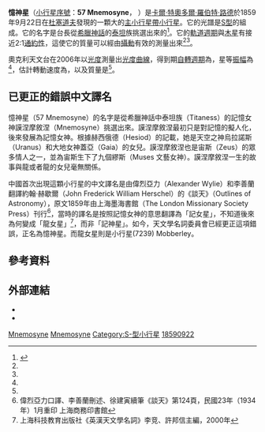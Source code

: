 {{Infobox planet
 | minorplanet=yes
 | background=#D6D6D6
 | name=57 憶神星
 | discoverer=[[卡爾·特奧多爾·羅伯特·路德|卡爾·特奧多爾·羅伯特·路德]]
 | discovered= 1859年9月22日
 | mpc_name=(57) Mnemosyne
 | alt_names= 記女星、記神星
 | named_after = [[謨涅摩敘涅|謨涅摩敘涅]]
 | mp_category=[[主小行星帶|主小行星帶]]
 | epoch=2006年12月31日（[[儒略日|JD]] 2454100.5）
 | semimajor={{nowrap|471.082 Gm （3.149 [[天文單位|AU]]）}}
 | perihelion={{nowrap|415.379 Gm (2.777 AU)}}
 | aphelion={{nowrap|526.785 Gm (3.521 AU)}}
 | eccentricity=0.118
 | period=2041.056 d (5.59 [[儒略年|a]])
 | inclination=15.200°
 | asc_node=199.337°
 | arg_peri=212.848°
 | mean_anomaly=68.001°
 | dimensions={{Val|113.01|4.46|u=km}}<ref name="Carry2012"/>
 | mass={{Val|1.26|0.24|e=19|u=kg}}<ref name="Carry2012"/>
 | density={{Val|16.62|3.73|u=g/cm<sup>3</sup>}}<ref name="Carry2012"/>
 | rotation={{Val|12.06|0.03|u=h}}<ref name=Ditteon2007/>
 | spectral_type=[[S-型小行星|S]]
 | abs_magnitude=7.03
 | albedo=0.215<ref>[http://www.psi.edu/pds/resource/albedo.html Asteroid Data Sets<!-- Bot generated title -->] {{webarchive|url=https://web.archive.org/web/20091217104722/http://www.psi.edu/pds/resource/albedo.html |date=2009-12-17 }}</ref>
}}

'''憶神星'''（[[小行星序號|小行星序號]]：'''57 Mnemosyne'''， {{IPAc-en|n|ᵻ|ˈ|m|ɒ|s|ᵻ|n|iː}} {{Respell|ni|MOSS|i-nee}}）是[[卡爾·特奧多爾·羅伯特·路德|卡爾·特奧多爾·羅伯特·路德]]於1859年9月22日在[[杜塞道夫|杜塞道夫]]發現的一顆大的[[主小行星帶|主小行星帶]][[小行星|小行星]]。它的光譜是[[S-型小行星|S型]]的組成。它的名字是{{link-en|烏德勒支天文臺|Utrecht Observatory}}台長{{link-en|馬丁·霍克|Martin Hoek}}從[[希臘神話|希臘神話]]的[[泰坦|泰坦]]族挑選出來的<ref>{{cite book|last=Schmadel|first=Lutz D.|title=Dictionary of Minor Planet Names|url=https://books.google.com/books?id=KWrB1jPCa8AC&pg=PA20|year=2003|publisher=Springer Science & Business Media|isbn=978-3-540-00238-3|page=20|access-date=2019-11-14|archive-date=2020-09-02|archive-url=https://web.archive.org/web/20200902194326/https://books.google.com/books?id=KWrB1jPCa8AC&pg=PA20|dead-url=no}}</ref>。它的[[軌道週期|軌道週期]]與[[木星|木星]]有接近2:1[[通約性|通約性]]，這使它的質量可以經由[[攝動|攝動]]有效的測量出來<ref name=Hill1873/><ref name=Strand1970/>。

奧克利天文台在2006年以[[光度測定_(天文學)|光度]]測量出[[光度曲線|光度曲線]]，得到期[[自轉週期|自轉週期]]為{{Val|12.06|0.03|u=h}}，星等[[振幅|振幅]]為{{Val|0.14|0.01}}<ref name=Ditteon2007/>，估計轉動速度為{{val|113.01|4.46|u=km}}，以及質量是{{Val|1.26|0.24|e=19|u=kg}}<ref name="Carry2012"/>。

==已更正的錯誤中文譯名==
憶神星（57 Mnemosyne）的名字是從希臘神話中泰坦族（Titaness）的記憶女神謨涅摩敘涅（Mnemosyne）挑選出來。謨涅摩敘涅最初只是對記憶的擬人化，後來發展為記憶女神。根據赫西俄德（Hesiod）的記載，她是天空之神烏拉諾斯（Uranus）和大地女神蓋亞（Gaia）的女兒。謨涅摩敘涅也是宙斯（Zeus）的眾多情人之一，並為宙斯生下了九個繆斯（Muses 文藝女神）。謨涅摩敘涅一生的故事與龍或者龍的女兒毫無關係。

中國首次出現這顆小行星的中文譯名是由偉烈亞力（Alexander Wylie）和李善蘭翻譯約翰·赫歇爾（John Frederick William Herschel）的《談天》（Outlines of Astronomy），原文1859年由上海墨海書館（The London Missionary Society Press）刊行<ref>偉烈亞力口譯、李善蘭刪述、徐建寅續筆《談天》第124頁，民國23年（1934年）1月重印 上海商務印書館</ref>，當時的譯名是按照記憶女神的意思翻譯為「記女星」，不知道後來為何變成「龍女星」<ref>上海科技教育出版社《英漢天文學名詞》李竞、許邦信主編，2000年</ref>，而非「記神星」。如今，天文學名詞委員會已經更正這項錯誤，正名為憶神星。而龍女星則是小行星(7239) Mobberley。

== 參考資料 ==
{{Reflist|refs=

<ref name=Ditteon2007>{{citation
 | title=Asteroid Lightcurve Analysis at the Oakley Observatory - October-November 2006
 | last1=Ditteon | first1=Richard | last2=Hawkins | first2=Scot
 | journal=The Minor Planet Bulletin
 | volume=34 | issue=3 | pages=59−64 | date=September 2007
 | bibcode=2007MPBu...34...59D | postscript=. }}</ref>

<ref name=Hill1873>{{citation
 | title=On the Derivation of the Mass of Jupiter from the Motion of Certain Asteroids
 | first1=G. W. | last1=Hill
 | journal=Memoirs of the American Academy of Arts and Sciences
 | volume=9 | issue=2 | year=1873 | pages=417−420
 | jstor=25058008
 | accessdate=| postscript=. }}</ref>

<ref name=Strand1970>{{citation
 | title=U.S. Naval Observatory, Washington, D.C. Report 1968-1969.
 | last1=Strand | first1=K. A.
 | journal=Bulletin of the Astronomical Society
 | volume=2 | pages=144−149 | date=January 1970
 | bibcode=1970BAAS....2..144S | postscript=. }}</ref>

<ref name="Carry2012">{{Citation
 | first1    = B.
 | last1     = Carry
 | title     = Density of asteroids
 | work      = Planetary and Space Science
 | volume    = 73
 | pages      = 98–118
 |date=December 2012
 | doi       = 10.1016/j.pss.2012.03.009
 | bibcode   = 2012P&SS...73...98C
 | postscript= .
 |arxiv = 1203.4336 }} See Table 1.</ref>

}} <!-- end of reflist -->

== 外部連結 ==
* {{AstDys|57}}
* {{JPL small body}}

{{Use dmy dates|date=October 2019}}
{{Minor planets navigator |中神星 |number=57 |協神星}}
{{小天體}}
{{Authority control}}

{{DEFAULTSORT:000057}}
[[Category:以希臘神話命名的小行星|Mnemosyne]]
[[Category:已命名的小行星|Mnemosyne]]
[[Category:S-型小行星|Category:S-型小行星]] 
[[Category:1859年發現的天體|18590922]]